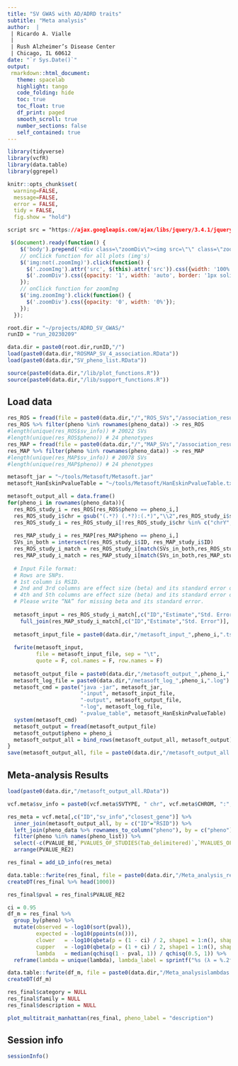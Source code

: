 ```yaml
---
title: "SV GWAS with AD/ADRD traits"
subtitle: "Meta analysis"
author:  |
 | Ricardo A. Vialle
 |
 | Rush Alzheimer’s Disease Center
 | Chicago, IL 60612
date: "`r Sys.Date()`"
output: 
 rmarkdown::html_document:
   theme: spacelab
   highlight: tango
   code_folding: hide
   toc: true
   toc_float: true
   df_print: paged
   smooth_scroll: true
   number_sections: false
   self_contained: true  
---
```


```r
library(tidyverse)
library(vcfR)
library(data.table)
library(ggrepel)

knitr::opts_chunk$set( 
  warning=FALSE,
  message=FALSE,
  error = FALSE,
  tidy = FALSE,
  fig.show = "hold")
```

```css
script src = "https://ajax.googleapis.com/ajax/libs/jquery/3.4.1/jquery.min.js"
```

```js
 $(document).ready(function() {
    $('body').prepend('<div class=\"zoomDiv\"><img src=\"\" class=\"zoomImg\"></div>');
    // onClick function for all plots (img's)
    $('img:not(.zoomImg)').click(function() {
      $('.zoomImg').attr('src', $(this).attr('src')).css({width: '100%'});
      $('.zoomDiv').css({opacity: '1', width: 'auto', border: '1px solid white', borderRadius: '5px', position: 'fixed', top: '50%', left: '50%', marginRight: '-50%', transform: 'translate(-50%, -50%)', boxShadow: '0px 0px 50px #888888', zIndex: '50', overflow: 'auto', maxHeight: '100%'});
    });
    // onClick function for zoomImg
    $('img.zoomImg').click(function() {
      $('.zoomDiv').css({opacity: '0', width: '0%'}); 
    });
  });
```

```r
root.dir = "~/projects/ADRD_SV_GWAS/"
runID = "run_20230209"

data.dir = paste0(root.dir,runID,"/")
load(paste0(data.dir,"ROSMAP_SV_4_association.RData"))
load(paste0(data.dir,"SV_pheno_list.RData"))
```

```r
source(paste0(data.dir,"/lib/plot_functions.R"))
source(paste0(data.dir,"/lib/support_functions.R"))
```

## Load data

```r
res_ROS = fread(file = paste0(data.dir,"/","ROS_SVs","/association_results.tsv.gz"))
res_ROS %>% filter(pheno %in% rownames(pheno_data)) -> res_ROS
#length(unique(res_ROS$sv_info)) # 20022 SVs
#length(unique(res_ROS$pheno)) # 24 phenotypes
res_MAP = fread(file = paste0(data.dir,"/","MAP_SVs","/association_results.tsv.gz"))
res_MAP %>% filter(pheno %in% rownames(pheno_data)) -> res_MAP
#length(unique(res_MAP$sv_info)) # 20078 SVs
#length(unique(res_MAP$pheno)) # 24 phenotypes
```

```r
metasoft_jar = "~/tools/Metasoft/Metasoft.jar"
metasoft_HanEskinPvalueTable = "~/tools/Metasoft/HanEskinPvalueTable.txt"

metasoft_output_all = data.frame()
for(pheno_i in rownames(pheno_data)){
  res_ROS_study_i = res_ROS[res_ROS$pheno == pheno_i,]
  res_ROS_study_i$chr = gsub("(.*?) (.*?):(.*)","\\2",res_ROS_study_i$sv_info)
  res_ROS_study_i = res_ROS_study_i[!res_ROS_study_i$chr %in% c("chrY","chrX"), ]
  
  res_MAP_study_i = res_MAP[res_MAP$pheno == pheno_i,]
  SVs_in_both = intersect(res_ROS_study_i$ID, res_MAP_study_i$ID)
  res_ROS_study_i_match = res_ROS_study_i[match(SVs_in_both,res_ROS_study_i$ID),]
  res_MAP_study_i_match = res_MAP_study_i[match(SVs_in_both,res_MAP_study_i$ID),]
  
  # Input File format:
  # Rows are SNPs.
  # 1st column is RSID.
  # 2nd and 3rd columns are effect size (beta) and its standard error of study 1.
  # 4th and 5th columns are effect size (beta) and its standard error of study 2.
  # Please write “NA” for missing beta and its standard error.
  
  metasoft_input = res_ROS_study_i_match[,c("ID","Estimate","Std. Error")] %>%
    full_join(res_MAP_study_i_match[,c("ID","Estimate","Std. Error")], by = "ID")
  
  metasoft_input_file = paste0(data.dir,"/metasoft_input_",pheno_i,".tsv")
  
  fwrite(metasoft_input, 
         file = metasoft_input_file, sep = "\t",
         quote = F, col.names = F, row.names = F)
  
  metasoft_output_file = paste0(data.dir,"/metasoft_output_",pheno_i,".tsv")
  metasoft_log_file = paste0(data.dir,"/metasoft_log_",pheno_i,".log")
  metasoft_cmd = paste("java -jar", metasoft_jar, 
                       "-input", metasoft_input_file,
                       "-output", metasoft_output_file,
                       "-log", metasoft_log_file,
                       "-pvalue_table", metasoft_HanEskinPvalueTable)
  system(metasoft_cmd)
  metasoft_output = fread(metasoft_output_file)
  metasoft_output$pheno = pheno_i
  metasoft_output_all = bind_rows(metasoft_output_all, metasoft_output)
}
save(metasoft_output_all, file = paste0(data.dir,"/metasoft_output_all.RData"))
```

## Meta-analysis Results

```r
load(paste0(data.dir,"/metasoft_output_all.RData"))

vcf.meta$sv_info = paste0(vcf.meta$SVTYPE, " chr", vcf.meta$CHROM, ":", vcf.meta$POS, " (len:", vcf.meta$SVLEN, " maf:", vcf.meta$MAF,")")

res_meta = vcf.meta[,c("ID","sv_info","closest_gene")] %>% 
  inner_join(metasoft_output_all, by = c("ID"="RSID")) %>%
  left_join(pheno_data %>% rownames_to_column("pheno"), by = c("pheno")) %>%
  filter(pheno %in% names(pheno_list)) %>%
  select(-c(PVALUE_BE,`PVALUES_OF_STUDIES(Tab_delimitered)`,`MVALUES_OF_STUDIES(Tab_delimitered)`,V19,V20,V21,family)) %>%
  arrange(PVALUE_RE2) 

res_final = add_LD_info(res_meta)

data.table::fwrite(res_final, file = paste0(data.dir,"/Meta_analysis_results.tsv.gz"))
createDT(res_final %>% head(1000))
```

```r
res_final$pval = res_final$PVALUE_RE2

ci = 0.95
df_m = res_final %>% 
  group_by(pheno) %>%
  mutate(observed = -log10(sort(pval)),
         expected = -log10(ppoints(n())),
         clower   = -log10(qbeta(p = (1 - ci) / 2, shape1 = 1:n(), shape2 = n():1)),
         cupper   = -log10(qbeta(p = (1 + ci) / 2, shape1 = 1:n(), shape2 = n():1)),
         lambda   = median(qchisq(1 - pval, 1)) / qchisq(0.5, 1)) %>%
  reframe(lambda = unique(lambda), lambda_label = sprintf("%s (λ = %.2f)", pheno, lambda)) %>% distinct()

data.table::fwrite(df_m, file = paste0(data.dir,"/Meta_analysislambdas.tsv.gz"))
createDT(df_m)
```

```r
res_final$category = NULL
res_final$family = NULL
res_final$description = NULL

plot_multitrait_manhattan(res_final, pheno_label = "description")
```

## Session info

```r
sessionInfo()
```
